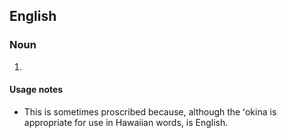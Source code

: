 ==English==

===Noun===
{{en-noun}}

# {{lb|en|rare}} {{alternative spelling of|Hawaiian|lang=en}}

====Usage notes====
* This is sometimes proscribed because, although the ʻokina is appropriate for use in Hawaiian words, {{m|en|Hawaiian}} is English.